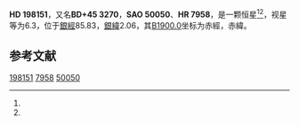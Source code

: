 {{Starbox begin
| name = HD 198151
}}
{{Starbox observe
| epoch = [[J2000.0|J2000.0]]
| constell = {{星座名待查}}<ref name=SIMBAD>{{cite web
 | url=http://simbad.u-strasbg.fr/simbad/sim-id?Ident=HR+7958
 | title=Pulsating variable Star
 | publisher=Centre de Données astronomiques de Strasbourg
 | work=SIMBAD
 | accessdate=2012-07-13
 | archive-date=2019-07-28
 | archive-url=https://web.archive.org/web/20190728090845/http://simbad.u-strasbg.fr/simbad/sim-id%3FIdent%3DHR%2B7958
 }}</ref><ref name=DATA>{{cite web
 | url=http://vizier.u-strasbg.fr/viz-bin/VizieR-5?-out.add=.&-source=5050&-corr=PK=HR&-out.max=9999&HR=7958
 | title=VizieR Detailed Page
 | accessdate=2012-07-13
 | archive-date=2016-03-04
 | archive-url=https://web.archive.org/web/20160304214342/http://vizier.u-strasbg.fr/viz-bin/VizieR-5?-out.add=.&-source=5050&-corr=PK=HR&-out.max=9999&HR=7958
 | dead-url=no
 }}</ref>
| 星官 = 
| ra = {{RA|20|46|38.5}}<ref name=SIMBAD /><ref name=DATA />
| dec = {{DEC|+46|31|54}}<ref name=SIMBAD /><ref name=DATA />
| appmag_v = 6.3<ref name=SIMBAD /><ref name=DATA />
}}
{{Starbox character
| class = A3V<ref name=SIMBAD /><ref name=DATA />
| b-v = 0.03<ref name=SIMBAD /><ref name=DATA />
| u-b = 0.04<ref name=SIMBAD /><ref name=DATA />
| r-i = <ref name=SIMBAD /><ref name=DATA />
| variable = 
}}
{{Starbox astrometry
| radial_v = 0.04
| prop_mo_ra = -6
| parallax = 
| p_error = 
}}
{{Starbox catalog
| names =BD+45 3270，[[SAO星表|SAO]] 50050，[[HD星表|HD]] 198151，[[HR星表|HR]] 7958}}
{{Starbox reference |Simbad=HR+7958}}
{{Starbox end}}

'''HD 198151'''，又名'''BD+45 3270'''，'''SAO 50050'''、'''HR 7958'''，是一颗恒星<ref name=SIMBAD /><ref name=DATA />，视星等为6.3，位于[[銀道座標系|銀經]]85.83，[[銀道座標系|銀緯]]2.06，其[[B1900.0|B1900.0]]坐标为赤經{{RA|20|43|16.7}}，赤緯{{DEC|+46|2.06|54}}。

== 参考文献 ==
{{reflist}}

{{star-stub}}

[[Category:HD和HDE天體|198151]]
[[Category:HR天體|7958]]
[[Category:SAO天體|50050]]